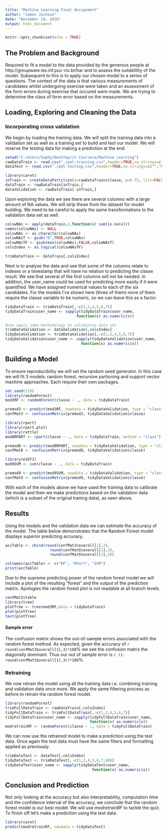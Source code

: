 ```yaml
---
title: "Machine Learning Final Assignment"
author: "James Jackson"
date: "December 14, 2016"
output: html_document
---
```


```r
knitr::opts_chunk$set(echo = TRUE)
```

## The Problem and Background
Required to fit a model to the data provided by the generous people at  http://groupware.les.inf.puc-rio.br/har and to assess the suitablility of the model.  Subsequent to this is to apply our chosen model to a series of questions.  The context of the data is that various measurements of candidates whilst undergoing exercise were taken and an assessment of the form errors during exercise that occured were made.  We are trying to determine the class of form error based on the measurements.

## Loading, Exploring and Cleaning the Data
### Incorporating cross validation
We begin by loading the training data.  We will split the training data into a validation set as well as a training set to build and test our model.  We will reserve the testing data for making a prediction at the end.

```r
setwd("C:/Users/Sophy/Desktop/JJ Coursera/Machine Learning")
rawDataTrain <- read.csv("./pml-training.csv",header=TRUE,na.strings=c("","NA"))
dataTest <- read.csv("./pml-testing.csv",header=TRUE,na.strings=c("","NA"))

library(caret)
inTrain <- createDataPartition(y=rawDataTrain$classe, p=0.75, list=FALSE)
dataTrain <- rawDataTrain[inTrain,]
dataValidation <- rawDataTrain[-inTrain,]
```

Upon exploring the data we see there are several columns with a large amount of NA values.  We will strip these from the dataset for model building.  We need to be careful to apply the same transformations to the validation data set as well.

```r
colswNAs <- apply(dataTrain,2,function(x) sum(is.na(x)))
names(colswNAs) <- NULL
colswNAs <- as.character(colswNAs)
colswNAsT <- gsub("0",TRUE,colswNAs)
colswNAsTF <- gsub(max(colswNAs),FALSE,colswNAsT)
colsIndex <- as.logical(colswNAsTF)

trimDataTrain <- dataTrain[,colsIndex]
```

Next is to analyse the data and see that some of the columns relate to indexes or a timestamp that will have no relation to predicting the classe result.  We see that several of the first columns will not be needed.  In addition, the user_name could be used for predicting more easily if it were quantified.  We have assigned numerical values to each of the six candidates.  For the models I've shown here (three of them) none of them require the classe variable to be numeric, so we can leave this as a factor.

```r
tidyDataTrain <- trimDataTrain[,-c(1,3,4,5,6,7)]
tidyDataTrain$user_name <- sapply(tidyDataTrain$user_name, 
                                function(x) as.numeric(x))

#now apply same methodology to validation data set
trimDataValidation <- dataValidation[,colsIndex]
tidyDataValidation <- trimDataValidation[,-c(1,3,4,5,6,7)]
tidyDataValidation$user_name <- sapply(tidyDataValidation$user_name, 
                                  function(x) as.numeric(x))
```

## Building a Model
To ensure reproducibility we will set the random seed generator.  In this case we will fit 3 models: random forest, recursive partioning and support vector machine approaches.  Each require their own packages.  

```r
set.seed(128)
library(randomForest)
mod3RF <- randomForest(classe ~ ., data = tidyDataTrain)

premod3 <- predict(mod3RF, newdata = tidyDataValidation, type = "class")
confMat3 <- confusionMatrix(premod3, tidyDataValidation$classe)

library(rpart)
library(rpart.plot)
library(rattle)
mod8RPART <- rpart(classe ~ ., data = tidyDataTrain, method = "class")

premod8 <- predict(mod8RPART, newdata = tidyDataValidation, type = "class")
confMat8 <- confusionMatrix(premod8, tidyDataValidation$classe)

library(e1071)
mod9SVM <- svm(classe ~ ., data = tidyDataTrain)

premod9 <- predict(mod9SVM, newdata = tidyDataValidation, type = "class")
confMat9 <- confusionMatrix(premod9, tidyDataValidation$classe)
```

With each of the models above we have used the training data to calibrate the model and then we make predictions based on the validation data (which is a subset of the original traning data), as seen above.

## Results
Using the models and the validation data we can estimate the accuracy of the model.  The table below demonstrates that the Random Forest model displays superior predicting accuracy.

```r
accTable <- cbind(round(confMat3$overall[1],3), 
                    round(confMat8$overall[1],3), 
                    round(confMat9$overall[1],3))

colnames(accTable) <- c("RF", "RPart", "SVM")
print(accTable)
```

Due to the supreme predicting power of the random forest model we will include a plot of the resulting "forest" and the output of the prediction matrix.  Apologies the random forest plot is not readable at all branch levels.

```r
confMat3$table
library(tree)
plotTree <- tree(mod3RF,data = tidyDataTrain)
plot(plotTree)
text(plotTree)
```

#### Sample error
The confusion matrix shows the out-of-sample errors associated with the random forest method.  As expected, given the accuracy of `r round(confMat3$overall[1],3)*100`% we see the confusion matrix the diagonally dominant.  Thus our out of sample error is `r (1-round(confMat3$overall[1],3))*100`%.

### Retraining

We now retrain the model using all the training data i.e. combining training and validation data once more.  We apply the same filtering process as before to retrain the random forest model.
```r
library(randomForest)
trimFullDataTrain <- rawDataTrain[,colsIndex]
tidyFullDataTrain <- trimFullDataTrain[,-c(1,3,4,5,6,7)]
tidyFullDataTrain$user_name <- sapply(tidyFullDataTrain$user_name, 
                                      function(x) as.numeric(x))
modretrainRF <- randomForest(classe ~ ., data = tidyFullDataTrain)
```

We can now use the retrained model to make a prediction using the test data.  Once again the test data must have the same filters and formatting applied as previously.
```r
trimDataTest <- dataTest[,colsIndex]
tidyDataTest <- trimDataTest[,-c(1,3,4,5,6,7,60)]
tidyDataTest$user_name <- sapply(tidyDataTest$user_name, 
                                       function(x) as.numeric(x))
```

## Conclusion and Prediction
Not only looking at the accuracy but also interpretability, computation time and the confidence interval of the accuracy, we conclude that the random forest model is our best model.  We will use _modretrainRF_ to tackle the quiz.  To finish off let's make a prediction using the test data.
```r
library(caret)
predict(modretrainRF, newdata = tidyDataTest)
```
